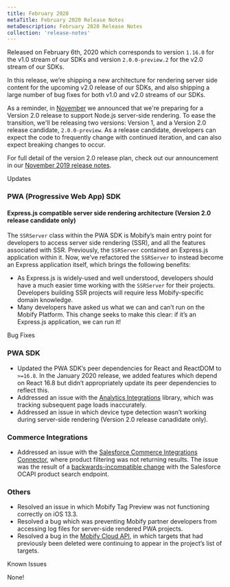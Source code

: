 ```yaml
---
title: February 2020
metaTitle: February 2020 Release Notes
metaDescription: February 2020 Release Notes
collection: 'release-notes'
---
```


Released on February 6th, 2020 which corresponds to version `1.16.0` for the v1.0 stream of our SDKs and version `2.0.0-preview.2` for the v2.0 stream of our SDKs.

In this release, we’re shipping a new architecture for rendering server side content for the upcoming v2.0 release of our SDKs, and also shipping a large number of bug fixes for both v1.0 and v2.0 streams of our SDKs.

As a reminder, in [November](/release-notes/archive/2019-11) we announced that we're preparing for a Version 2.0 release to support Node.js server-side rendering. To ease the transition, we'll be releasing two versions: Version 1, and a Version 2.0 release candidate, `2.0.0-preview`. As a release candidate, developers can expect the code to frequently change with continued iteration, and can also expect breaking changes to occur.

For full detail of the version 2.0 release plan, check out our announcement in our [November 2019 release notes](/release-notes/archive/2019-11).

<p class="c-label c--updates">Updates</p>

### PWA (Progressive Web App) SDK

#### Express.js compatible server side rendering architecture (Version 2.0 release candidate only)

The `SSRServer` class within the PWA SDK is Mobify’s main entry point for developers to access server side rendering (SSR), and all the features associated with SSR. Previously, the `SSRServer` contained an Express.js application within it. Now, we’ve refactored the `SSRServer` to instead become an Express application itself, which brings the following benefits:

-   As Express.js is widely-used and well understood, developers should have a much easier time working with the `SSRServer` for their projects. Developers building SSR projects will require less Mobify-specific domain knowledge.
-   Many developers have asked us what we can and can’t run on the Mobify Platform. This change seeks to make this clear: if it’s an Express.js application, we can run it!

<p class="c-label c--bugs">Bug Fixes</p>

### PWA SDK

-   Updated the PWA SDK’s peer dependencies for React and ReactDOM to `>=16.8`. In the January 2020 release, we added features which depend on React 16.8 but didn’t appropriately update its peer dependencies to reflect this.
-   Addressed an issue with the [Analytics Integrations](/apis-and-sdks/progressive-web-sdk/analytics-integrations/overview) library, which was tracking subsequent page loads inaccurately.
-   Addressed an issue in which device type detection wasn’t working during server-side rendering (Version 2.0 release canadidate only).

### Commerce Integrations

-   Addressed an issue with the [Salesforce Commerce Integrations Connector](/apis-and-sdks/commerce-integrations/connectors/sfcc), where product filtering was not returning results. The issue was the result of a [backwards-incompatible change](https://help.salesforce.com/articleView?id=b2c_20_1_W6869118_ocapi_product_search_comma_fix_as.htm&type=5) with the Salesforce OCAPI product search endpoint.

### Others

-   Resolved an issue in which Mobify Tag Preview was not functioning correctly on iOS 13.3.
-   Resolved a bug which was preventing Mobify partner developers from accessing log files for server-side rendered PWA projects.
-   Resolved a bug in the [Mobify Cloud API](/apis-and-sdks/mobify-cloud), in which targets that had previously been deleted were continuing to appear in the project’s list of targets.

<p class="c-label c--known">Known Issues</p>

None!
